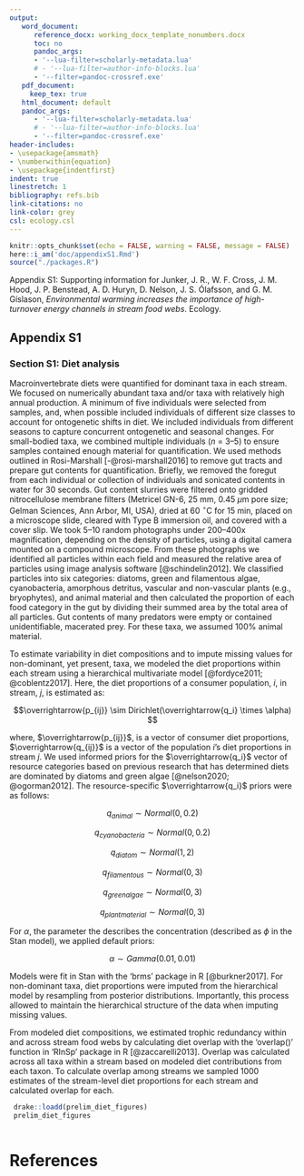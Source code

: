 ```yaml
---
output:
   word_document:
      reference_docx: working_docx_template_nonumbers.docx
      toc: no
      pandoc_args:
      - '--lua-filter=scholarly-metadata.lua'
      # - '--lua-filter=author-info-blocks.lua'
      - '--filter=pandoc-crossref.exe'
   pdf_document:
     keep_tex: true
   html_document: default
   pandoc_args:
      - '--lua-filter=scholarly-metadata.lua'
      # - '--lua-filter=author-info-blocks.lua'
      - '--filter=pandoc-crossref.exe'
header-includes:
- \usepackage{amsmath}
- \numberwithin{equation}
- \usepackage{indentfirst}
indent: true
linestretch: 1
bibliography: refs.bib
link-citations: no
link-color: grey
csl: ecology.csl
---
```


```r
knitr::opts_chunk$set(echo = FALSE, warning = FALSE, message = FALSE)
here::i_am('doc/appendixS1.Rmd')
source("./packages.R")

```

Appendix S1: Supporting information for Junker, J. R., W. F. Cross, J. M. Hood, J. P. Benstead, A. D. Huryn, D. Nelson, J. S. Ólafsson, and G. M. Gíslason, *Environmental warming increases the importance of high-turnover energy channels in stream food webs*. Ecology.

## Appendix S1

### Section S1: Diet analysis

Macroinvertebrate diets were quantified for dominant taxa in each stream. We focused on numerically abundant taxa and/or taxa with relatively
high annual production. A minimum of five individuals were selected from samples, and, when possible included individuals of different size classes to account for ontogenetic
shifts in diet. We included individuals from different seasons to capture concurrent ontogenetic and seasonal changes. For small-bodied taxa, we combined multiple individuals (*n*
= 3--5) to ensure samples contained enough material for quantification. We used methods outlined in Rosi-Marshall [-@rosi-marshall2016] to remove gut tracts and prepare gut contents for quantification. Briefly, we removed the foregut from each individual or collection of individuals and sonicated contents in water for 30 seconds. Gut content slurries were filtered onto gridded nitrocellulose membrane filters (Metricel GN-6, 25 mm, 0.45 $\mu$m pore size; Gelman Sciences, Ann Arbor, MI, USA), dried at 60 $^\circ$C for 15 min, placed on a microscope slide, cleared with Type B immersion oil, and covered with a cover slip. We took 5--10 random photographs under 200--400x magnification, depending on the density of particles, using a digital camera mounted on a compound microscope. From these photographs we identified all particles within each field and measured the relative area of particles using image analysis software [@schindelin2012]. We classified particles into six categories: diatoms, green and filamentous algae, cyanobacteria, amorphous detritus, vascular and non-vascular plants (e.g., bryophytes), and animal material and then calculated the proportion of each food category in the gut by dividing their summed area by the total area of all particles. Gut contents of many predators were empty or contained unidentifiable, macerated prey. For these taxa, we assumed 100% animal material.

To estimate variability in diet compositions and to impute missing values for non-dominant, yet present, taxa, we modeled the diet proportions within each stream using a hierarchical multivariate model [@fordyce2011; @coblentz2017]. Here, the diet proportions of a consumer population, *i*, in stream, *j*, is estimated as:

$$\overrightarrow{p_{ij}} \sim Dirichlet(\overrightarrow{q_i} \times  \alpha) $$ 

where, $\overrightarrow{p_{ij}}$, is
a vector of consumer diet proportions, $\overrightarrow{q_{ij}}$ is a vector of the population $i$'s diet proportions in stream $j$. We used informed priors for the $\overrightarrow{q_i}$ vector of resource categories based on previous research that has determined diets are dominated by diatoms and green algae [@nelson2020; @ogorman2012]. The resource-specific $\overrightarrow{q_i}$ priors were as follows:  

$$q_{animal} \sim Normal(0, 0.2)$$ 

$$q_{cyanobacteria} \sim Normal(0, 0.2)$$ 

$$q_{diatom} \sim Normal(1, 2)$$ 

$$q_{filamentous} \sim Normal(0, 3)$$ 

$$q_{green algae} \sim Normal(0, 3)$$ 

$$q_{plant material} \sim Normal(0, 3)$$ 

For $\alpha$, the parameter the describes the concentration (described as $\phi$ in the Stan model), we applied default priors:

$$\alpha \sim Gamma(0.01, 0.01)$$ 

Models were fit in Stan with the 'brms' package in R [@burkner2017]. For non-dominant taxa, diet proportions were imputed from the hierarchical model by resampling from posterior distributions. Importantly, this process allowed to maintain the hierarchical structure of the data when imputing missing values.

From modeled diet compositions, we estimated trophic redundancy within and across stream food webs by calculating diet overlap with the 'overlap()' function in 'RInSp' package in R [@zaccarelli2013]. Overlap was calculated across all taxa within a stream based on modeled diet contributions from each taxon. To calculate overlap among streams we sampled 1000 estimates of the stream-level diet proportions for each stream and calculated overlap for each. 

```r
 
 drake::loadd(prelim_diet_figures)
 prelim_diet_figures
 
```
 
# References
 
